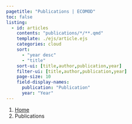 ```yaml
---
pagetitle: "Publications | ECOMOD"
toc: false
listing:
  - id: articles
    contents: "publications/*/**.qmd"
    template: ./ejs/article.ejs
    categories: cloud
    sort:
      - "year desc"
      - "title"
    sort-ui: [title,author,publication,year]
    filter-ui: [title,author,publication,year]
    page-size: 10
    field-display-names: 
      publication: "Publication"
      year: "Year"
---
```


```{=html}
<nav aria-label="breadcrumb">
  <ol class="breadcrumb">
    <li class="breadcrumb-item"><a href="index.html">Home</a></li>
    <li class="breadcrumb-item active" aria-current="page">Publications</li>
  </ol>
</nav>
```
<!-- Claude helped me with this, it has been added to add a bold effect when we hover over a category in the category cloud -->
<style>
/* Category cloud hover effects - target individual categories only */
.quarto-listing .listing-categories .category {
  transition: all 0.3s ease;
  cursor: pointer;
  display: inline-block;
  margin: 0.2rem 0.3rem;
  padding: 0.2rem 0.5rem;
  border-radius: 0.25rem;
  background-color: #f8f9fa;
  border: 1px solid #dee2e6;
}

/* Only apply hover effects to the specific category being hovered */
.quarto-listing .listing-categories .category:hover:not(:has(.category:hover)) {
  font-weight: bold !important;
  color: #000000 !important;
  text-decoration: none;
  transform: scale(1.0);
  background-color: #e9ecef;
  border-color: #adb5bd;
}

/* Alternative selectors for different Quarto category structures */
.listing-categories .category:hover,
.categories .category:hover {
  font-weight: bold !important;
  color: #000000 !important;
  text-decoration: none;
  transform: scale(1.0);
  background-color: #e9ecef;
  border-color: #adb5bd;
}

/* For category clouds - target individual items */
.category-cloud > .category:hover,
.listing-category-cloud > .category:hover {
  font-weight: bold !important;
  color: #000000 !important;
  text-decoration: none;
  transform: scale(1.0);
}

/* Ensure proper spacing */
.listing-categories {
  margin-bottom: 1rem;
}

/* Remove the broad selector that was causing all categories to change */
</style>

:::{#articles}
:::

<!-- Found on github: (open issue for now [04/04/2025] about the harmonisation of labels), might be worth checking later on https://github.com/quarto-dev/quarto-cli/issues/12233 -->